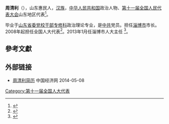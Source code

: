 '''周清利'''（{{bd|1954年||}}），山东惠民人，[[汉族|汉族]]，[[中华人民共和国|中华人民共和国]]政治人物、[[第十一届全国人民代表大会|第十一届全国人民代表大会]]山东地区代表<ref>{{cite web|author=新华网|title=第十一届全国人大代表|url=http://news.xinhuanet.com/ziliao/2008-03/03/content_7708230.htm?node=36628|publisher=新华网|accessdate=2014-01-07|archive-date=2014-01-10|archive-url=https://web.archive.org/web/20140110211415/http://news.xinhuanet.com/ziliao/2008-03/03/content_7708230.htm?node=36628|dead-url=no}}</ref>。

毕业于[[山东省委党校干部专修科|山东省委党校干部专修科]]政治理论专业，是[[中共|中共]]党员。担任[[淄博市|淄博市]]市长。2008年起担任全国人大代表<ref>{{cite news|title=全国人大代表信息-周清利|url=http://210.82.31.1:8084/delegate/viewDelegate.action?dbid=111330|accessdate=2013-04-05|newspaper=全国人大网|archive-url=https://web.archive.org/web/20140424094742/http://www.npc.gov.cn/delegate/viewDelegate.action?dbid=111330|archive-date=2014-04-24|dead-url=yes}}</ref>。2013年1月任淄博市人大主任 <ref>{{cite web|accessdate=2014-06-08|url=http://district.ce.cn/newarea/sddy/201301/14/t20130114_24026543.shtml|title=周清利任淄博市人大主任 徐景颜任市长|publisher=中国经济网|archive-date=2019-08-10|archive-url=https://web.archive.org/web/20190810154650/http://district.ce.cn/newarea/sddy/201301/14/t20130114_24026543.shtml|dead-url=no}}</ref>。

==參考文獻==
{{reflist}}
==外部链接==
*[http://district.ce.cn/newarea/sddy/201301/14/t20130114_24026543.shtml 周清利简历] {{Wayback|url=http://district.ce.cn/newarea/sddy/201301/14/t20130114_24026543.shtml |date=20190810154650 }} 中国经济网 2014-05-08
[[Category:第十一届全国人大代表|Category:第十一届全国人大代表]]